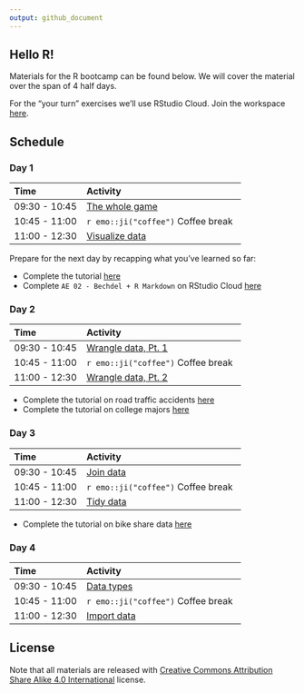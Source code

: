 ```yaml
---
output: github_document
---
```


## Hello R!

Materials for the R bootcamp can be found below.
We will cover the material over the span of 4 half days.

For the "your turn" exercises we'll use RStudio Cloud.
Join the workspace [here](https://rstd.io/dsbox-cloud).

## Schedule

### Day 1

| Time          | Activity                     |
| :------------ | :--------------------------- |
| 09:30 - 10:45 | [The whole game](https://mine-cetinkaya-rundel.github.io/bootcamper-nui-galway/slides/01-whole-game/01-whole-game.html)   |
| 10:45 - 11:00 | `r emo::ji("coffee")` Coffee break |
| 11:00 - 12:30 | [Visualize data](https://mine-cetinkaya-rundel.github.io/bootcamper-nui-galway/slides/02-visualize-data/02-visualize-data.html)  |

Prepare for the next day by recapping what you've learned so far:

-   Complete the tutorial [here](https://minecr.shinyapps.io/dsbox-01-edibnb/)
-   Complete `AE 02 - Bechdel + R Markdown` on RStudio Cloud [here](https://rstd.io/dsbox-cloud)

### Day 2

| Time          | Activity                     |
| :------------ | :--------------------------- |
| 09:30 - 10:45 | [Wrangle data, Pt. 1](https://mine-cetinkaya-rundel.github.io/bootcamper-nui-galway/slides/03-wrangle-data/03-wrangle-data.html)   |
| 10:45 - 11:00 | `r emo::ji("coffee")` Coffee break |
| 11:00 - 12:30 | [Wrangle data, Pt. 2](https://mine-cetinkaya-rundel.github.io/bootcamper-nui-galway/slides/03-wrangle-data/03-wrangle-data.html)   |

-   Complete the tutorial on road traffic accidents [here](https://minecr.shinyapps.io/dsbox-02-accidents/)
-   Complete the tutorial on college majors [here](https://minecr.shinyapps.io/dsbox-03-collegemajors/)

### Day 3

| Time          | Activity                     |
| :------------ | :--------------------------- |
| 09:30 - 10:45 | [Join data](https://mine-cetinkaya-rundel.github.io/bootcamper-nui-galway/slides/04-join-data/04-join-data.html)   |
| 10:45 - 11:00 | `r emo::ji("coffee")` Coffee break |
| 11:00 - 12:30 | [Tidy data](https://mine-cetinkaya-rundel.github.io/bootcamper-nui-galway/slides/05-tidy-data/05-tidy-data.html)   |

-   Complete the tutorial on bike share data [here](https://minecr.shinyapps.io/dsbox-06-dcbikeshare/)

### Day 4

| Time          | Activity                     |
| :------------ | :--------------------------- |
| 09:30 - 10:45 | [Data types](https://mine-cetinkaya-rundel.github.io/bootcamper-nui-galway/slides/06-data-types/06-data-types.html)   |
| 10:45 - 11:00 | `r emo::ji("coffee")` Coffee break |
| 11:00 - 12:30 | [Import data](https://mine-cetinkaya-rundel.github.io/bootcamper-nui-galway/slides/07-import-data/07-import-data.html)   |

## License

Note that all materials are released with [Creative Commons Attribution Share Alike 4.0 International](LICENSE.md) license. 
